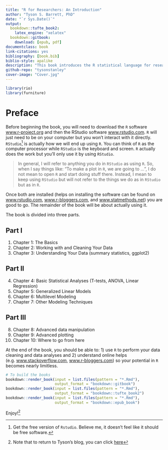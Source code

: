 ```yaml
---
title: "R for Researchers: An Introduction"
author: "Tyson S. Barrett, PhD"
date: "`r Sys.Date()`"
output:
  bookdown::tufte_book2:
    latex_engine: "xelatex"
  bookdown::gitbook:
    download: [epub, pdf]
documentclass: book
link-citations: yes
bibliography: [book.bib]
biblio-style: apalike
description: "This book introduces the R statistical language for researchers in the health, behavioral, educational, and psychological sciences. It is designed for those that have little background in statistical programming but would like to use the powerful statistical and visualization tool that R offers at no cost. The light-hearted design of this book allows a researcher to investigate and begin using R relatively stress-free with intuitive and interesting examples."
github-repo: "tysonstanley"
cover-image: "Cover.jpg"
---
```



```r
library(rio)
library(furniture)
```


# Preface {-}

Before beginning the book, you will need to download the `R` software [www.r-project.org](https://www.r-project.org/) and then the RStudio software [www.rstudio.com](https://www.rstudio.com/). `R` will just need to be on your computer but you won't interact with it directly. `RStudio`[^free] is actually how we will end up using `R`. You can think of `R` as the computer processor while `RStudio` is the keyboard and screen. `R` actually does the work but you'll only use it by using `RStudio`.

> In general, I will refer to anything you do in `RStudio` as using `R`. So, when I say things like: "To make a plot in `R`, we are going to ...", I do not mean to open `R` and start doing stuff there. Instead, I mean to keep using `RStudio` but will not refer to the things we do as in `RStudio` but as in `R`.

Once both are installed (helps on installing the software can be found on [www.rstudio.com](https://www.rstudio.com/), [www.r-bloggers.com](www.r-bloggers.com), and [www.statmethods.net](www.statmethods.net)) you are good to go. The remainder of the book will be about actually using it.

The book is divided into three parts.

## Part I {-}

1. Chapter 1: The Basics
2. Chapter 2: Working with and Cleaning Your Data
3. Chapter 3: Understanding Your Data (summary statistics, ggplot2)

## Part II {-}

4. Chapter 4: Basic Statistical Analyses (T-tests, ANOVA, Linear Regression)
5. Chapter 5: Generalized Linear Models
6. Chapter 6: Multilevel Modeling
7. Chapter 7: Other Modeling Techniques

## Part III {-}

8. Chapter 8: Advanced data manipulation
9. Chapter 9: Advanced plotting
10. Chapter 10: Where to go from here

At the end of the book, you should be able to: 1) use `R` to perform your data cleaning and data analyses and 2) understand online helps (e.g. [www.stackoverflow.com](www.stackoverflow.com), [www.r-bloggers.com](www.r-bloggers.com)) so your potential in `R` becomes nearly limitless.

```r
# To build the books
bookdown::render_book(input = list.files(pattern = "*.Rmd"),
                      output_format = "bookdown::gitbook")
bookdown::render_book(input = list.files(pattern = "*.Rmd"),
                      output_format = "bookdown::tufte_book2")
bookdown::render_book(input = list.files(pattern = "*.Rmd"),
                      output_format = "bookdown::epub_book")
```

Enjoy![^return]


[^free]: Get the free version of `Rstudio`. Believe me, it doesn't feel like it should be free software. 

[^return]: Note that to return to Tyson's blog, you can click [here][blog]

[blog]: https://tysonstanley.github.io



